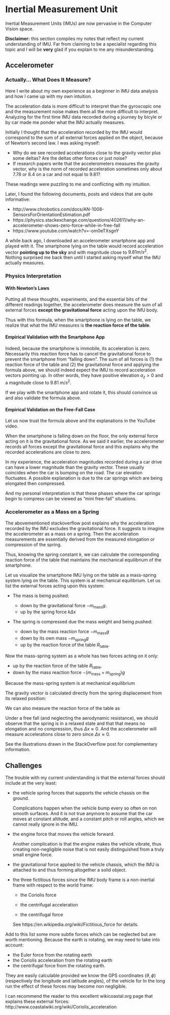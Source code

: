 # Inertial Measurement Unit

Inertial Measurement Units (IMUs) are now pervasive in the Computer Vision space.

**Disclaimer:** this section compiles my notes that reflect my current
understanding of IMU. Far from claiming to be a specialist regarding this topic
and I will be **very** glad if you explain to me any misunderstanding.

## Accelerometer

### Actually... What Does It Measure?

Here I write about my own experience as a beginner in
IMU data analysis and how I came up with my own intuition.

The acceleration data is more difficult to interpret than the gyroscopic one and
the measurement noise makes them all the more difficult to interpret. Analyzing
for the first time IMU data recorded during a journey by bicyle or by car made
me ponder what the IMU actually measures.

Initially I thought that the acceleration recorded by the IMU would correspond
to the sum of all external forces applied on the object, because of Newton's
second law. I was asking myself:

- Why do we see recorded accelerations close to the gravity vector plus some
  deltas? Are the deltas other forces or just noise?
- If research papers write that the accelerometers measures the gravity vector,
  why is the norm of recorded acceleration sometimes only about $7.78$ or
  $8.4$ on a car and not equal to $9.81$?

These readings were puzzling to me and conflicting with my intuition.

Later, I found the following documents, posts and videos that are quite
informative:

- http://www.chrobotics.com/docs/AN-1008-SensorsForOrientationEstimation.pdf
- https://physics.stackexchange.com/questions/402611/why-an-accelerometer-shows-zero-force-while-in-free-fall
- https://www.youtube.com/watch?v=-om0eTXsgnY

A while back ago, I downloaded an accelerometer smartphone app and played with
it. The smartphone lying on the table would record acceleration vector
**pointing up to the sky** and with magnitude close to $9.81 m/s^2$.
Nothing surprised me back then until I started asking myself what the IMU
actually measures.

### Physics Interpretation

#### With Newton's Laws

Putting all these thoughts, experiments, and the essential bits of the different
readings together, the accelerometer does measure the sum of all external forces
**except the gravitational force** acting upon the IMU body.

\begin{equation}
  m \mathbf{a}^{\text{IMU}} = \Sigma \mathbf{F} - m \mathbf{g}
\end{equation}

Thus with this formula, when the smartphone is lying on the table, we realize
that what the IMU measures is **the reaction force of the table**.

#### Empirical Validation with the Smartphone App

Indeed, because the smartphone is immobile, its acceleration is zero.
Necessarily this reaction force has to cancel the gravitational force to prevent
the smartphone from "falling down". The sum of all forces is (1) the reaction
force of the table and (2) the gravitational force and applying the formula
above, we should indeed expect the IMU to record acceleration vectors pointing
up. In other words, they have positive elevation $a_z > 0$ and a magnitude
close to $9.81\ m/s^2$.

If we play with the smartphone app and rotate it, this should convince us and
also validate the formula above.

#### Empirical Validation on the Free-Fall Case

Let us now trust the formula above and the explanations in the YouTube video.

When the smartphone is falling down on the floor, the only external force
acting on it is the gravitational force. As we said it earlier, the
accelerometer records all forces except the gravitational force and this
explains why the recorded accelerations are close to zero.

In my experience, the acceleration magnitudes recorded during a car drive can
have a lower magnitude than the gravity vector. These usually coincides when the
car is bumping on the road. The car elevation fluctuates. A possible explanation
is due to the car springs which are being elongated then compressed.

And my personal interpretation is that these phases where the car springs begin
to compress can be viewed as "mini free-fall" situations.

### Accelerometer as a Mass on a Spring

The abovementioned stackoverflow post explains why the acceleration recorded by
the IMU excludes the gravitational force. It suggests to imagine the
accelerometer as a mass on a spring. Then the acceleration measurements are
essentially derived from the measured elongation or compression of the spring.

Thus, knowing the spring constant $k$, we can calculate the corresponding
reaction force of the table that maintains the mechanical equilibrium of the
smartphone.

Let us visualize the smartphone IMU lying on the table as a mass-spring system
lying on the table. This system is at mechanical equilibrium. Let us list the
external forces acting upon this system:

- The mass is being pushed:

  - down by the gravitational force $-m_\text{mass} g$.
  - up by the spring force $k \Delta x$

- The spring is compressed due the mass weight and being pushed:

  - down by the mass reaction force $-m_\text{mass} g$
  - down by its own mass $-m_\text{spring} g$
  - up by the reaction force of the table $R_\text{table}$.

Now the mass-spring system as a whole has two forces acting on it only:

  - up by the reaction force of the table $R_\text{table}$.
  - down by the mass reaction force $-(m_\text{mass} + m_\text{spring}) g$

Because the mass-spring system is at mechanical equilibrium

\begin{align}
  k \Delta x &= m_\text{mass} g \\

  R_\text{table} &= (m_\text{mass} + m_\text{spring}) g \\
\end{align}

The gravity vector is calculated directly from the spring displacement from
its relaxed position:

\begin{equation}
  g = \frac{k}{m_\text{mass}} \Delta x\\
\end{equation}

We can also measure the reaction force of the table as

\begin{equation}
  R_\text{table} = k (1 + \frac{m_\text{spring}}{m_\text{mass}}) \Delta x
\end{equation}

Under a free fall (and neglecting the aerodynamic resistance), we should observe
that the spring is in a relaxed state and that that means no elongation and no
compression, thus $\Delta x \approx 0$. And the accelerometer will measure
accelerations close to zero since $\Delta x \approx 0$.

See the illustrations drawn in the StackOverflow post for complementary
information.


## Challenges

The trouble with my current understanding is that the external forces should
include at the very least:

- the vehicle spring forces that supports the vehicle chassis on the ground.

  Complications happen when the vehicle bump every so often on non smooth
  surfaces. And it is not true anymore to assume that the car moves at constant
  altitude, and a constant pitch or roll angles, which we cannot really ignore
  in the IMU.

- the engine force that moves the vehicle forward.

  Another complication is that the engine makes the vehicle vibrate, thus
  creating non-negligible noise that is not easily distinguished from a
  truly small engine force.

- the gravitational force applied to the vehicle chassis, which the IMU is
  attached to and thus forming altogether a solid object.

- the three fictitious forces since the IMU body frame is a non-inertial frame with
  respect to the world frame:

  - the Coriolis force

    \begin{equation}
      -2m\ \mathbf{\Omega}_{\text{imu} / \text{world}} \times \mathbf{v}|_{\text{imu}}
    \end{equation}

  - the centrifugal acceleration

    \begin{equation}
      -m\ \mathbf{\Omega}_{\text{imu} / \text{world}} \times
         (\mathbf{\Omega}_{\text{imu} / \text{world}} \times
         \mathbf{v}|_{\text{imu}})
    \end{equation}

  - the centrifugal force

    \begin{equation}
      -m\ \frac{d \mathbf{v}|_{\text{imu}}}{dt}
    \end{equation}

  See https://en.wikipedia.org/wiki/Fictitious_force for details.

Add to this list some more subtle forces which can be neglected but are worth
mentioning. Because the earth is rotating, we may need to take into account:

- the Euler force from the rotating earth
- the Coriolis acceleration from the rotating earth
- the centrifugal force from the rotating earth.

They are easily calculable provided we know the GPS coordinates $(\theta,
\phi)$ (respectively the longitude and latitude angles), of the vehicle for In
the long run the effect of these forces may become non negligible.

I can recommend the reader to this excellent wikicoastal.org page that explains
these external forces: http://www.coastalwiki.org/wiki/Coriolis_acceleration
